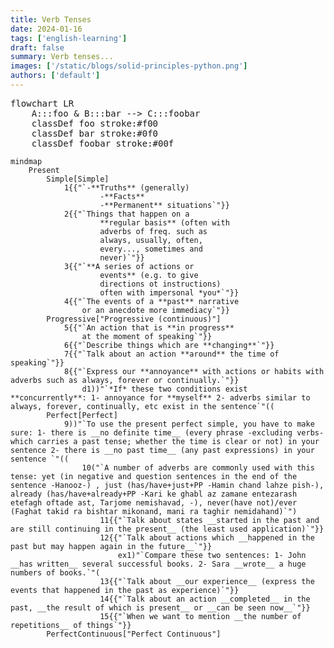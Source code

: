 ```yaml
---
title: Verb Tenses
date: 2024-01-16
tags: ['english-learning']
draft: false
summary: Verb tenses...
images: ['/static/blogs/solid-principles-python.png']
authors: ['default']
---
```



<pre class="mermaid bg-white flex justify-center">
flowchart LR
    A:::foo & B:::bar --> C:::foobar
    classDef foo stroke:#f00
    classDef bar stroke:#0f0
    classDef foobar stroke:#00f
</pre>


```mermaid
mindmap
    Present
        Simple[Simple]
            1{{"`-**Truths** (generally)
                    -**Facts**
                    -**Permanent** situations`"}}
            2{{"`Things that happen on a
                    **regular basis** (often with 
                    adverbs of freq. such as 
                    always, usually, often, 
                    every..., sometimes and 
                    never)`"}}
            3{{"`**A series of actions or 
                    events** (e.g. to give 
                    directions ot instructions) 
                    often with impersonal *you*`"}}
            4{{"`The events of a **past** narrative 
                or an anecdote more immediacy`"}}
        Progressive["Progressive (continuous)"]
            5{{"`An action that is **in progress** 
                at the moment of speaking`"}}
            6{{"`Describe things which are **changing**`"}}
            7{{"`Talk about an action **around** the time of speaking`"}}
            8{{"`Express our **annoyance** with actions or habits with adverbs such as always, forever or continually.`"}}
                d1))"`*If* these two conditions exist **concurrently**: 1- annoyance for **myself** 2- adverbs similar to always, forever, continually, etc exist in the sentence`"((
        Perfect[Perfect]
            9))"`To use the present perfect simple, you have to make sure: 1- there is __no definite time__ (every phrase -excluding verbs- which carries a past tense; whether the time is clear or not) in your sentence 2- there is __no past time__ (any past expressions) in your sentence `"((
                10("`A number of adverbs are commonly used with this tense: yet (in negative and question sentences in the end of the sentence -Hanooz-) , just (has/have+just+PP -Hamin chand lahze pish-), already (has/have+already+PP -Kari ke ghabl az zamane entezarash etefagh oftade ast, Tarjome nemishavad, -), never(have not)/ever (Faghat takid ra bishtar mikonand, mani ra taghir nemidahand)`")
                    11{{"`Talk about states __started in the past and are still continuing in the present__ (the least used application)`"}}
                    12{{"`Talk about actions which __happened in the past but may happen again in the future__`"}}
                        ex1)"`Compare these two sentences: 1- John __has written__ several successful books. 2- Sara __wrote__ a huge numbers of books.`"(
                    13{{"`Talk about __our experience__ (express the events that happened in the past as experience)`"}}
                    14{{"`Talk about an action __completed__ in the past, __the result of which is present__ or __can be seen now__`"}}
                    15{{"`When we want to mention __the number of repetitions__ of things`"}}
        PerfectContinuous["Perfect Continuous"]
```